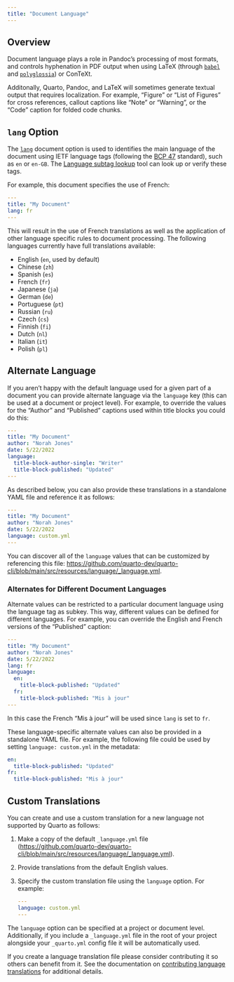 ```yaml
---
title: "Document Language"
---
```


## Overview

Document language plays a role in Pandoc's processing of most formats, and controls hyphenation in PDF output when using LaTeX (through [`babel`](https://ctan.org/pkg/babel) and [`polyglossia`](https://ctan.org/pkg/polyglossia)) or ConTeXt.

Additonally, Quarto, Pandoc, and LaTeX will sometimes generate textual output that requires localization. For example, "Figure" or "List of Figures" for cross references, callout captions like "Note" or "Warning", or the "Code" caption for folded code chunks.

## `lang` Option

The [`lang`](https://pandoc.org/MANUAL.html#language-variables) document option is used to identifies the main language of the document using IETF language tags (following the [BCP 47](https://tools.ietf.org/html/bcp47) standard), such as `en` or `en-GB`. The [Language subtag lookup](https://r12a.github.io/app-subtags/) tool can look up or verify these tags.

For example, this document specifies the use of French:

``` yaml
---
title: "My Document"
lang: fr    
---
```

This will result in the use of French translations as well as the application of other language specific rules to document processing. The following languages currently have full translations available:

-   English (`en`, used by default)
-   Chinese (`zh`)
-   Spanish (`es`)
-   French (`fr`)
-   Japanese (`ja`)
-   German (`de`)
-   Portuguese (`pt`)
-   Russian (`ru`)
-   Czech (`cs`)
-   Finnish (`fi`)
-   Dutch (`nl`)
-   Italian (`it`)
-   Polish (`pl`)

## Alternate Language

If you aren't happy with the default language used for a given part of a document you can provide alternate language via the `language` key (this can be used at a document or project level). For example, to override the values for the "Author" and "Published" captions used within title blocks you could do this:

``` yaml
---
title: "My Document"
author: "Norah Jones"
date: 5/22/2022
language: 
  title-block-author-single: "Writer"
  title-block-published: "Updated"
---
```

As described below, you can also provide these translations in a standalone YAML file and reference it as follows:

``` yaml
---
title: "My Document"
author: "Norah Jones"
date: 5/22/2022
language: custom.yml
---
```

You can discover all of the `language` values that can be customized by referencing this file: <https://github.com/quarto-dev/quarto-cli/blob/main/src/resources/language/_language.yml>.

### Alternates for Different Document Languages

Alternate values can be restricted to a particular document language using the language tag as subkey. This way, different values can be defined for different languages. For example, you can override the English and French versions of the "Published" caption:

``` yaml
---
title: "My Document"
author: "Norah Jones"
date: 5/22/2022
lang: fr
language:
  en:
    title-block-published: "Updated"
  fr:
    title-block-published: "Mis à jour"
---
```

In this case the French "Mis à jour" will be used since `lang` is set to `fr`.

These language-specific alternate values can also be provided in a standalone YAML file. For example, the following file could be used by setting `language: custom.yml` in the metadata:

``` .yaml
en:
  title-block-published: "Updated"
fr:
  title-block-published: "Mis à jour"
```

## Custom Translations

You can create and use a custom translation for a new language not supported by Quarto as follows:

1.  Make a copy of the default `_language.yml` file (<https://github.com/quarto-dev/quarto-cli/blob/main/src/resources/language/_language.yml>).

2.  Provide translations from the default English values.

3.  Specify the custom translation file using the `language` option. For example:

    ``` yaml
    ---
    language: custom.yml
    ---
    ```

The `language` option can be specified at a project or document level. Additionally, if you include a `_language.yml` file in the root of your project alongside your `_quarto.yml` config file it will be automatically used.

If you create a language translation file please consider contributing it so others can benefit from it. See the documentation on [contributing language translations](https://github.com/quarto-dev/quarto-cli/tree/main/src/resources/language) for additional details.
